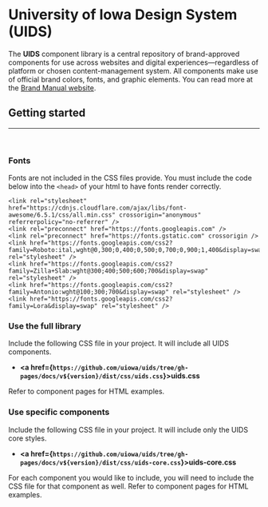 
<Meta isTemplate title="Introduction" />

# University of Iowa Design System (UIDS)

The <strong>UIDS</strong> component library is a central repository of brand-approved components for use across websites and digital experiences—regardless of platform or chosen content-management system. All components make use of official brand colors, fonts, and graphic elements. You can read more at the <a href="https://brand.uiowa.edu/applying-brand/web">Brand Manual website</a>.

## Getting started
<hr /><br />

### Fonts

Fonts are not included in the CSS files provide. You must include the code below into the `<head>` of your html to have fonts render correctly.
```
<link rel="stylesheet" href="https://cdnjs.cloudflare.com/ajax/libs/font-awesome/6.5.1/css/all.min.css" crossorigin="anonymous" referrerpolicy="no-referrer" />
<link rel="preconnect" href="https://fonts.googleapis.com" />
<link rel="preconnect" href="https://fonts.gstatic.com" crossorigin />
<link href="https://fonts.googleapis.com/css2?family=Roboto:ital,wght@0,300;0,400;0,500;0,700;0,900;1,400&display=swap" rel="stylesheet" />
<link href="https://fonts.googleapis.com/css2?family=Zilla+Slab:wght@300;400;500;600;700&display=swap" rel="stylesheet" />
<link href="https://fonts.googleapis.com/css2?family=Antonio:wght@100;300;700&display=swap" rel="stylesheet" />
<link href="https://fonts.googleapis.com/css2?family=Lora&display=swap" rel="stylesheet" />
```
### Use the full library

Include the following CSS file in your project. It will include all UIDS components.
- <strong><a href={`https://github.com/uiowa/uids/tree/gh-pages/docs/v${version}/dist/css/uids.css`}>uids.css</a></strong>

Refer to component pages for HTML examples.


### Use specific components
Include the following CSS file in your project. It will include only the UIDS core styles.
- <strong><a href={`https://github.com/uiowa/uids/tree/gh-pages/docs/v${version}/dist/css/uids-core.css`}>uids-core.css</a></strong>

For each component you would like to include, you will need to include the CSS file for that component as well. Refer to component pages for HTML examples.
